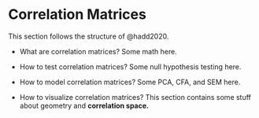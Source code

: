 # Correlation Matrices

This section follows the structure of @hadd2020.

-   What are correlation matrices? Some math here.

-   How to test correlation matrices? Some null hypothesis testing here.

-   How to model correlation matrices? Some PCA, CFA, and SEM here.

-   How to visualize correlation matrices? This section contains some stuff about geometry and **correlation space.**
